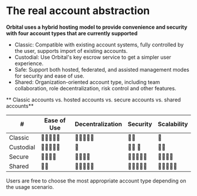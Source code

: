 # The **real** account abstraction

**Orbital uses a hybrid hosting model to provide convenience and security with four account types that are currently supported**

* Classic: Compatible with existing account systems, fully controlled by the user, supports import of existing accounts.
* Custodial: Use Orbital's key escrow service to get a simpler user experience.
* Safe: Support both hosted, federated, and assisted management modes for security and ease of use.
* Shared: Organization-oriented account type, including team collaboration, role decentralization, risk control and other features.

** Classic accounts vs. hosted accounts vs. secure accounts vs. shared accounts**

| # | Ease of Use | Decentralization | Security | Scalability |
| ---- | ---------- | ---------- | ---------- | ---------- |
| Classic | 🌟🌟🌟🌟🌟 | 🌟🌟🌟🌟🌟 | 🌟🌟 | 🌟 |
| Custodial | 🌟🌟🌟🌟🌟 | 🌟 | 🌟🌟 🌟 | 🌟🌟 |
| Secure | 🌟🌟🌟🌟 | 🌟🌟🌟🌟 | 🌟🌟🌟🌟🌟 | 🌟🌟🌟🌟 |
| Shared | 🌟🌟 | 🌟🌟🌟🌟🌟 | 🌟🌟🌟🌟🌟 | 🌟🌟🌟🌟🌟 |

Users are free to choose the most appropriate account type depending on the usage scenario.